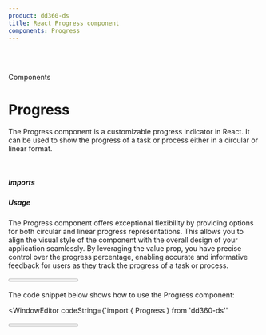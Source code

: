 ```yaml
---
product: dd360-ds
title: React Progress component
components: Progress
---
```


<br id='top' />
<br />

<Label>Components</Label>

# <span name="floating-nav">Progress</span>

The Progress component is a customizable progress indicator in React. It can be used to show 
the progress of a task or process either in a circular or linear format.

<br />

##### <span name="floating-nav">Imports</span>

<WindowEditor codeString="import { Progress } from 'dd360-ds'" />
<WindowEditor codeString="import Progress from 'dd360-ds/Progress'" />

##### <span name="floating-nav">Usage</span>

The Progress component offers exceptional flexibility by providing options for both circular 
and linear progress representations. This allows you to align the visual style of the component 
with the overall design of your application seamlessly. By leveraging the value prop, you have 
precise control over the progress percentage, enabling accurate and informative feedback for 
users as they track the progress of a task or process.

<ContainerComponentDoc>
  <Progress value={60} />
</ContainerComponentDoc>

The code snippet below shows how to use the Progress component:

<WindowEditor
    codeString={`import { Progress } from 'dd360-ds''

<Progress value={60} />
`}/>

<br />

##### <span name="floating-nav">Progress circle</span>

The Progress Circle component is a circular representation of the progress indicator. It can be 
implemented by specifying the type prop as 'circle' when using the Progress component. By 
customizing properties such as circleSize, lineWidth, and lineCap, you can easily create visually 
appealing circular progress indicators.

<ContainerComponentDoc>
  <Progress value={30} circleSize={100} lineWidth={4} lineCap='round' />
</ContainerComponentDoc>

<WindowEditor
    codeString={`import { Progress } from 'dd360-ds''

 <Progress 
   value={30} 
   circleSize={100} 
   lineWidth={4} 
   lineCap='round' 
 />
`}/>

<br />
##### <span name="floating-nav">Progress linear</span>

The Progress Linear component provides a linear representation of the progress indicator. It is 
implemented by setting the type prop as 'linear' when using the Progress component. With adjustable 
properties like width, height, and lineCap, you can seamlessly integrate the linear progress 
indicator into different layouts and designs. 

<ContainerComponentDoc>
  <Progress type='linear' value={60} width='50%' height='15px' lineCap='round' className='mb-2'/>
  <Progress type='linear' value={60} />
</ContainerComponentDoc>

<WindowEditor
    codeString={`import { Progress } from 'dd360-ds''

<Progress type='linear' value={60} width='50%' height='15px' lineCap='round' className='mb-2'/>
<Progress type='linear' value={60} />
`}/>

<br />
##### <span name="floating-nav">Custom colors</span>

The Progress component provides the flexibility to customize the colors of the progress indicators 
to match the visual style of your application. By specifying properties such as progressLineColor 
and backgroundLineColor, you can easily tailor the colors of the progress line or circle to create 
a cohesive and visually appealing user interface.

<ContainerComponentDoc>
  <Progress value={60}  progressLineColor='#f0ed7e' backgroundLineColor='#e7f9c4' />
  <Progress value={60}  progressLineColor='#7df0e4' backgroundLineColor='#d4fffb' type='linear' />
</ContainerComponentDoc>

<WindowEditor
    codeString={`import { Progress } from 'dd360-ds''

<Progress value={60}  progressLineColor='#f0ed7e' backgroundLineColor='#e7f9c4' />
<Progress value={60}  progressLineColor='#7df0e4' backgroundLineColor='#d4fffb' type='linear' />
`}/>

<br />
##### <span name="floating-nav">Line cap</span>

The Progress component provides the ability to customize the line cap style of the progress indicator. 
By selecting from options such as 'round', 'square', or 'butt', you can refine the visual appearance of 
the progress line. Note that when using the linear type, the 'square' and 'butt' line cap styles produce 
the same result.

<ContainerComponentDoc>
  <Progress value={60}  progressLineColor='#61d934' backgroundLineColor='#d7ffd3' lineCap='round'/>
  <Progress value={60} width='80%' height='12px'  progressLineColor='#ff7d40' backgroundLineColor='#ffdfd4' type='linear' lineCap='square' />
</ContainerComponentDoc>

<WindowEditor
    codeString={`import { Progress } from 'dd360-ds''

<Progress 
  value={60}  
  progressLineColor='#61d934' 
  backgroundLineColor='#d7ffd3' 
  lineCap='round'
/>
<Progress 
  value={60} 
  width='80%' 
  height='12px'  
  progressLineColor='#ff7d40' 
  backgroundLineColor='#ffdfd4' 
  type='linear' 
  lineCap='square' 
/>
`}/>

<br />
##### <span name="floating-nav">Indeterminate</span>

The Progress component offers an indeterminate mode that provides an animated representation of 
progress when the exact progress value is unknown or not applicable. This mode is useful in scenarios 
where the progress cannot be measured linearly or when the task duration is uncertain.

By setting the indeterminate prop to true, the Progress component displays an infinite animation, 
indicating that progress is being made without providing a specific progress value. This animated 
effect adds a visual cue to reassure users that the task is actively being worked on, even if the 
precise completion status cannot be determined.

<ContainerComponentDoc>
  <Progress value={60}  progressLineColor='#f0ed7e' backgroundLineColor='#e7f9c4' indeterminate/>
  <Progress value={60}  progressLineColor='#7df0e4' backgroundLineColor='#d4fffb' type='linear' indeterminate />
</ContainerComponentDoc>

<WindowEditor
    codeString={`import { Progress } from 'dd360-ds''

<Progress value={60}  progressLineColor='#f0ed7e' backgroundLineColor='#e7f9c4' indeterminate/>
<Progress value={60}  progressLineColor='#7df0e4' backgroundLineColor='#d4fffb' type='linear' indeterminate />
`}/>

<br />
##### <span name="floating-nav">Custom content</span>

The Progress component allows you to include custom content within the progress indicator using the children 
prop. This feature enhances the visual presentation by allowing you to add text, icons, or other React 
components alongside the progress indicator. 

<ContainerComponentDoc>
  <ProgressCustom/>
</ContainerComponentDoc>

<br />
##### <span name="floating-nav">Progress vs Spinner</span>

Progress component and the Spinner component can serve as visual indicators, but they have distinct 
functionalities and use cases.

The Progress component is used to display specific progress with a percentage value, allowing users 
to track task completion. It offers customization options and the ability to include custom content. 
Additionally, it can simulate a spinner animation using the indeterminate prop when there is no 
specific waiting time.

The Spinner component, on the other hand, is a simpler and lightweight loading indicator that indicates 
ongoing activity without providing precise progress information.

Consider using the Spinner component when you need a straightforward loading indicator, and opt for the 
Progress component for detailed progress feedback. Evaluate the requirements of your application to 
determine the most suitable choice.

<br />
<br />

##### <span name="floating-nav">API Reference</span>

<CustomTableDocs
  dataTable={[
    { title: 'type', default: 'circle', types: ['circle', 'linear'] },
    { title: 'value', default: '0', types: ['number'] },
    { title: 'width', default: '100%', types: ['number', 'string'] },
    { title: 'height', default: '6px', types: ['number', 'string'] },
    { title: 'circleSize', default: '80', types: ['number'] },
    { title: 'lineWidth', default: '8', types: ['number'] },
    { title: 'indeterminate', default: 'false', types: ['boolean'] },
    { title: 'progressLineColor', default: '#1d4ed8', types: ['string'] },
    { title: 'backgroundLineColor', default: '#e5e7eb', types: ['string'] },
    { title: 'lineCap', default: 'butt', types: ['round', 'square', 'butt'] },
    { title: 'children', default: 'null', types: ['ReactNode'] }
  ]}
/>

Note: This documentation assumes that the audience has basic knowledge of React
and how to use components in React applications.

<BackAndForwardController />